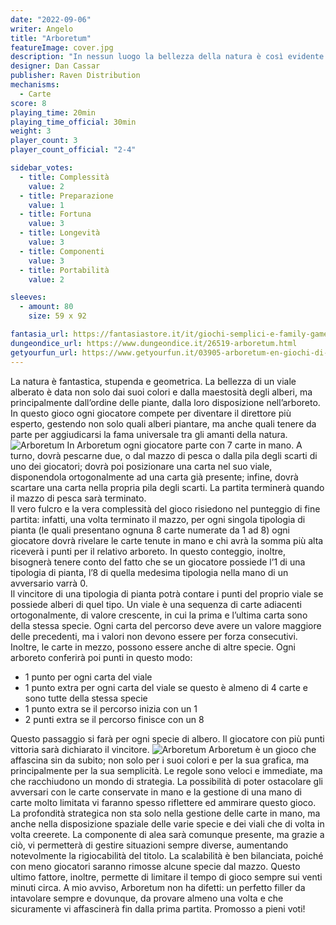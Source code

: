 ```yaml
---
date: "2022-09-06"
writer: Angelo
title: "Arboretum"
featureImage: cover.jpg
description: "In nessun luogo la bellezza della natura è così evidente come nei colori splendenti di un arboreto"
designer: Dan Cassar
publisher: Raven Distribution
mechanisms:
  - Carte
score: 8
playing_time: 20min
playing_time_official: 30min
weight: 3
player_count: 3
player_count_official: "2-4"

sidebar_votes:
  - title: Complessità
    value: 2
  - title: Preparazione
    value: 1
  - title: Fortuna
    value: 3
  - title: Longevità
    value: 3
  - title: Componenti
    value: 3
  - title: Portabilità
    value: 2

sleeves:
  - amount: 80
    size: 59 x 92

fantasia_url: https://fantasiastore.it/it/giochi-semplici-e-family-games/13799-arboretum-ita.html
dungeondice_url: https://www.dungeondice.it/26519-arboretum.html
getyourfun_url: https://www.getyourfun.it/03905-arboretum-en-giochi-di-carte.html
---
```


<Setting>
La natura è fantastica, stupenda e geometrica. La bellezza di un viale alberato è data non solo dai suoi colori e dalla maestosità degli alberi, ma principalmente dall’ordine delle piante, dalla loro disposizione nell’arboreto. In questo gioco ogni giocatore compete per diventare il direttore più esperto, gestendo non solo quali alberi piantare, ma anche quali tenere da parte per aggiudicarsi la fama universale tra gli amanti della natura.
</Setting>

<img src="./game1.jpg" alt="Arboretum" />

<Rules>
In Arboretum ogni giocatore parte con 7 carte in mano. A turno, dovrà pescarne due, o dal mazzo di pesca o dalla pila degli scarti di uno dei giocatori; dovrà poi posizionare una carta nel suo viale, disponendola ortogonalmente ad una carta già presente; infine, dovrà scartare una carta nella propria pila degli scarti. La partita terminerà quando il mazzo di pesca sarà terminato. <br/>
Il vero fulcro e la vera complessità del gioco risiedono nel punteggio di fine partita: infatti, una volta terminato il mazzo, per ogni singola tipologia di pianta (le quali presentano ognuna 8 carte numerate da 1 ad 8) ogni giocatore dovrà rivelare le carte tenute in mano e chi avrà la somma più alta riceverà i punti per il relativo arboreto. In questo conteggio, inoltre, bisognerà tenere conto del fatto che se un giocatore possiede l’1 di una tipologia di pianta, l’8 di quella medesima tipologia nella mano di un avversario varrà 0. <br/>
Il vincitore di una tipologia di pianta potrà contare i punti del proprio viale se possiede alberi di quel tipo. Un viale è una sequenza di carte adiacenti ortogonalmente, di valore crescente, in cui la prima e l’ultima carta sono della stessa specie. Ogni carta del percorso deve avere un valore maggiore delle precedenti, ma i valori non devono essere per forza consecutivi. Inoltre, le carte in mezzo, possono essere anche di altre specie. Ogni arboreto conferirà poi punti in questo modo:
<ul>
<li>1 punto per ogni carta del viale</li>
<li>1 punto extra per ogni carta del viale se questo è almeno di 4 carte e sono tutte della stessa specie</li>
<li>1 punto extra se il percorso inizia con un 1</li>
<li>2 punti extra se il percorso finisce con un 8</li>
</ul>
Questo passaggio si farà per ogni specie di albero. Il giocatore con più punti vittoria sarà dichiarato il vincitore.
</Rules>

<img src="./game2.jpg" alt="Arboretum" />


<Feedback>
Arboretum è un gioco che affascina sin da subito; non solo per i suoi colori e per la sua grafica, ma principalmente per la sua semplicità. Le regole sono veloci e immediate, ma che racchiudono un mondo di strategia. La possibilità di poter ostacolare gli avversari con le carte conservate in mano e la gestione di una mano di carte molto limitata vi faranno spesso riflettere ed ammirare questo gioco. La profondità strategica non sta solo nella gestione delle carte in mano, ma anche nella disposizione spaziale delle varie specie e dei viali che di volta in volta creerete. La componente di alea sarà comunque presente, ma grazie a ciò, vi permetterà di gestire situazioni sempre diverse, aumentando notevolmente la rigiocabilità del titolo. La scalabilità è ben bilanciata, poiché con meno giocatori saranno rimosse alcune specie dal mazzo. Questo ultimo fattore, inoltre, permette di limitare il tempo di gioco sempre sui venti minuti circa. A mio avviso, Arboretum non ha difetti: un perfetto filler da intavolare sempre e dovunque, da provare almeno una volta e che sicuramente vi affascinerà fin dalla prima partita. Promosso a pieni voti!
</Feedback>




